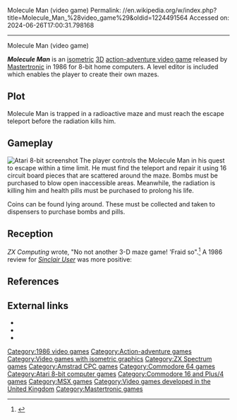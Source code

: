 Molecule Man (video game)
Permalink: //en.wikipedia.org/w/index.php?title=Molecule_Man_%28video_game%29&oldid=1224491564
Accessed on: 2024-06-26T17:00:31.798168



------
Molecule Man (video game)
{{Infobox video game
|title = Molecule Man
|image = Molecule Man Cover.jpg
|caption =
|developer = Robin Thompson
|publisher = [[Mastertronic]]
|released = 1986
|genre = [[Action-adventure video game|Action-adventure]]
|modes = [[Single-player]]
|platforms = [[ZX Spectrum]], [[Commodore Plus/4]], [[Commodore 64]], [[Atari 8-bit]], [[Amstrad CPC]], [[MSX]]
}}

'''''Molecule Man''''' is an [[Isometric projection|isometric]] [[3D computer graphics|3D]] [[action-adventure video game]] released by [[Mastertronic]] in 1986 for 8-bit home computers. A level editor is included which enables the player to create their own mazes.

==Plot==
Molecule Man is trapped in a radioactive maze and must reach the escape teleport before the radiation kills him.

==Gameplay==
[[File:Molecule_Man_(video_game)_Atari_8-bit_PAL_screenshot.png|thumb|left|Atari 8-bit screenshot]]
The player controls the Molecule Man in his quest to escape within a time limit. He must find the teleport and repair it using 16 circuit board pieces that are scattered around the maze. Bombs must be purchased to blow open inaccessible areas. Meanwhile, the radiation is killing him and health pills must be purchased to prolong his life.

Coins can be found lying around. These must be collected and taken to dispensers to purchase bombs and pills.

==Reception==
''ZX Computing'' wrote, "No not another 3-D maze game! 'Fraid so".<ref name="ZX Computing Review">{{cite journal |title=Molecule Man Review |journal=ZX Computing |date=September 1986}}</ref> A 1986 review for ''[[Sinclair User]]'' was more positive:

{{quote|It's a little bit of ''Cylu'', it's a bit [[Ultimate Play the Game|Ultimate]], it's a bit like quite a few other games, but ''Molecule Man'' is still wonderful... Around six months ago quite a few programmers seemed to discover surrealism as a way of life, programs started to be filled with objects normally not associated with one another - ''[[Sweevo's World|Sweevo]]'' with its little girls, odd fowl and tropical fruit is one memorable example. ''Molecule Man'' belongs to the same surrealist school of graphics design... a very entertaining, fairly original and addictive game<ref name="Sinclair User Review">{{cite journal |title=Molecule Man Review |journal=Sinclair User |date=August 1986}}</ref>}}

==References==
{{reflist}}

==External links==
*{{WoS game|id=0003242|name=Molecule Man}}
*{{atarimania|id=3463}}
*{{lemon64 game|id=3080|name=Molecule Man}}

[[Category:1986 video games]]
[[Category:Action-adventure games]]
[[Category:Video games with isometric graphics]]
[[Category:ZX Spectrum games]]
[[Category:Amstrad CPC games]]
[[Category:Commodore 64 games]]
[[Category:Atari 8-bit computer games]]
[[Category:Commodore 16 and Plus/4 games]]
[[Category:MSX games]]
[[Category:Video games developed in the United Kingdom]]
[[Category:Mastertronic games]]